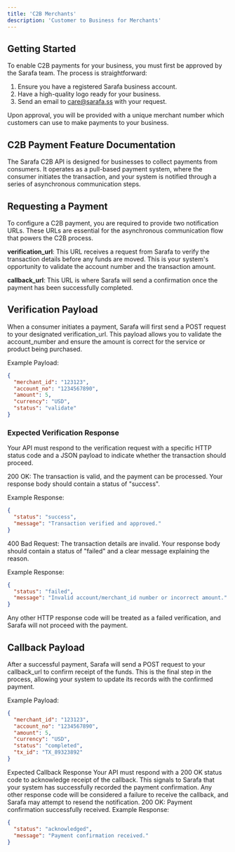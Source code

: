 ```yaml
---
title: 'C2B Merchants'
description: 'Customer to Business for Merchants'
---
```


## Getting Started
To enable C2B payments for your business, you must first be approved by the Sarafa team. The process is straightforward:

1. Ensure you have a registered Sarafa business account.
2. Have a high-quality logo ready for your business.
3. Send an email to care@sarafa.ss with your request.

Upon approval, you will be provided with a unique merchant number which customers can use to make payments to your business.

## C2B Payment Feature Documentation
The Sarafa C2B API is designed for businesses to collect payments from consumers. It operates as a pull-based payment system, where the consumer initiates the transaction, and your system is notified through a series of asynchronous communication steps.

## Requesting a Payment
To configure a C2B payment, you are required to provide two notification URLs. These URLs are essential for the asynchronous communication flow that powers the C2B process.

**verification_url**: This URL receives a request from Sarafa to verify the transaction details before any funds are moved. This is your system's opportunity to validate the account number and the transaction amount.

**callback_url**: This URL is where Sarafa will send a confirmation once the payment has been successfully completed.

## Verification Payload
When a consumer initiates a payment, Sarafa will first send a POST request to your designated verification_url. This payload allows you to validate the account_number and ensure the amount is correct for the service or product being purchased.

Example Payload:
```json
{
  "merchant_id": "123123",
  "account_no": "1234567890",
  "amount": 5,
  "currency": "USD",
  "status": "validate"
}
```

### Expected Verification Response
Your API must respond to the verification request with a specific HTTP status code and a JSON payload to indicate whether the transaction should proceed.

200 OK: The transaction is valid, and the payment can be processed. Your response body should contain a status of "success".

Example Response:
```json
{
  "status": "success",
  "message": "Transaction verified and approved."
}
```

400 Bad Request: The transaction details are invalid. Your response body should contain a status of "failed" and a clear message explaining the reason.

Example Response:
```json
{
  "status": "failed",
  "message": "Invalid account/merchant_id number or incorrect amount."
}
```
Any other HTTP response code will be treated as a failed verification, and Sarafa will not proceed with the payment.

## Callback Payload
After a successful payment, Sarafa will send a POST request to your callback_url to confirm receipt of the funds. This is the final step in the process, allowing your system to update its records with the confirmed payment.

Example Payload:

```json
{
  "merchant_id": "123123",
  "account_no": "1234567890",
  "amount": 5,
  "currency": "USD",
  "status": "completed",
  "tx_id": "TX_89323892"
}
```

Expected Callback Response
Your API must respond with a 200 OK status code to acknowledge receipt of the callback. This signals to Sarafa that your system has successfully recorded the payment confirmation. Any other response code will be considered a failure to receive the callback, and Sarafa may attempt to resend the notification.
200 OK: Payment confirmation successfully received.
Example Response:
```json
{
  "status": "acknowledged",
  "message": "Payment confirmation received."
}
```